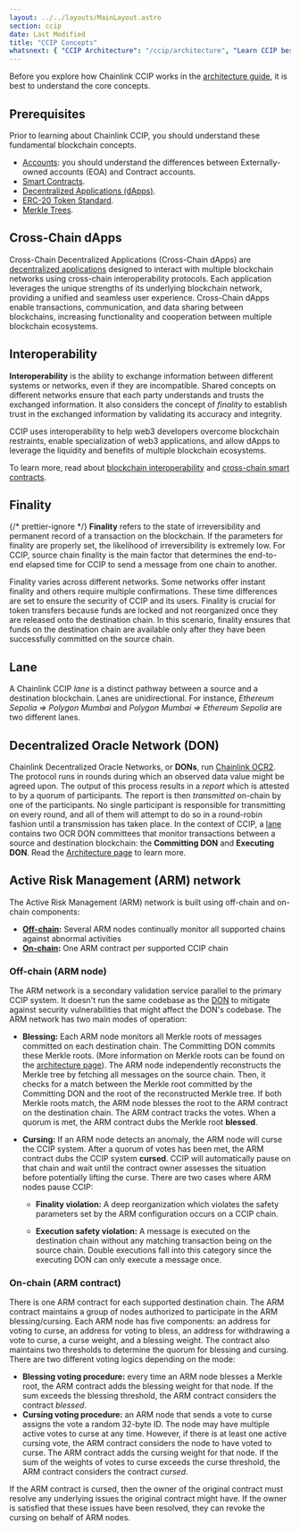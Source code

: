 ```yaml
---
layout: ../../layouts/MainLayout.astro
section: ccip
date: Last Modified
title: "CCIP Concepts"
whatsnext: { "CCIP Architecture": "/ccip/architecture", "Learn CCIP best practices": "/ccip/best-practices" }
---
```



Before you explore how Chainlink CCIP works in the [architecture guide](/ccip/architecture), it is best to understand the core concepts.

## Prerequisites

Prior to learning about Chainlink CCIP, you should understand these fundamental blockchain concepts.

- [Accounts](https://ethereum.org/en/developers/docs/accounts/): you should understand the differences between Externally-owned accounts (EOA) and Contract accounts.
- [Smart Contracts](https://ethereum.org/en/developers/docs/smart-contracts/).
- [Decentralized Applications (dApps)](https://ethereum.org/en/developers/docs/dapps/).
- [ERC-20 Token Standard](https://ethereum.org/en/developers/docs/standards/tokens/erc-20/).
- [Merkle Trees](https://ethereum.org/en/developers/tutorials/merkle-proofs-for-offline-data-integrity/).

## Cross-Chain dApps

Cross-Chain Decentralized Applications (Cross-Chain dApps) are [decentralized applications](https://ethereum.org/en/developers/docs/dapps/) designed to interact with multiple blockchain networks using cross-chain interoperability protocols. Each application leverages the unique strengths of its underlying blockchain network, providing a unified and seamless user experience. Cross-Chain dApps enable transactions, communication, and data sharing between blockchains, increasing functionality and cooperation between multiple blockchain ecosystems.

## Interoperability

**Interoperability** is the ability to exchange information between different systems or networks, even if they are incompatible. Shared concepts on different networks ensure that each party understands and trusts the exchanged information. It also considers the concept of _finality_ to establish trust in the exchanged information by validating its accuracy and integrity.

CCIP uses interoperability to help web3 developers overcome blockchain restraints, enable specialization of web3 applications, and allow dApps to leverage the liquidity and benefits of multiple blockchain ecosystems.

To learn more, read about [blockchain interoperability](https://chain.link/education-hub/blockchain-interoperability) and [cross-chain smart contracts](https://chain.link/education-hub/cross-chain-smart-contracts).

## Finality

{/* prettier-ignore */}
<Tooltip description="Finality refers to the state of irreversibility and permanent record of a transaction on the blockchain. If the parameters for finality are properly set, the likelihood of irreversibility is extremely low. For CCIP, source chain finality is the main factor that determines the end-to-end elapsed time for CCIP to send a message from one chain to another.">**Finality**</Tooltip> refers to the state of irreversibility and permanent record of a transaction on the blockchain. If the parameters
for finality are properly set, the likelihood of irreversibility is extremely low. For CCIP, source chain finality is the
main factor that determines the end-to-end elapsed time for CCIP to send a message from one chain to another.

Finality varies across different networks. Some networks offer instant finality and others require multiple confirmations. These time differences are set to ensure the security of CCIP and its users. Finality is crucial for token transfers because funds are locked and not reorganized once they are released onto the destination chain. In this scenario, finality ensures that funds on the destination chain are available only after they have been successfully committed on the source chain.

## Lane

A Chainlink CCIP _lane_ is a distinct pathway between a source and a destination blockchain. Lanes are unidirectional. For instance, _Ethereum Sepolia => Polygon Mumbai_ and _Polygon Mumbai => Ethereum Sepolia_ are two different lanes.

## Decentralized Oracle Network (DON)

Chainlink Decentralized Oracle Networks, or **DONs**, run [Chainlink OCR2](https://docs.chain.link/architecture-overview/off-chain-reporting). The protocol runs in rounds during which an observed data value might be agreed upon. The output of this process results in a _report_ which is attested to by a quorum of participants. The report is then _transmitted_ on-chain by one of the participants. No single participant is responsible for transmitting on every round, and all of them will attempt to do so in a round-robin fashion until a transmission has taken place. In the context of CCIP, a [lane](#lane) contains two OCR DON committees that monitor transactions between a source and destination blockchain: the **Committing DON** and **Executing DON**. Read the [Architecture page](/ccip/architecture) to learn more.

## Active Risk Management (ARM) network

The Active Risk Management (ARM) network is built using off-chain and on-chain components:

- **[Off-chain](#off-chain-arm-node):** Several ARM nodes continually monitor all supported chains against abnormal activities
- **[On-chain](#on-chain-arm-contract):** One ARM contract per supported CCIP chain

### Off-chain (ARM node)

The ARM network is a secondary validation service parallel to the primary CCIP system. It doesn't run the same codebase as the [DON](#decentralized-oracle-network-don) to mitigate against security vulnerabilities that might affect the DON's codebase.
The ARM network has two main modes of operation:

- **Blessing:** Each ARM node monitors all Merkle roots of messages committed on each destination chain. The Committing DON commits these Merkle roots. (More information on Merkle roots can be found on the [architecture page](/ccip/architecture)). The ARM node independently reconstructs the Merkle tree by fetching all messages on the source chain. Then, it checks for a match between the Merkle root committed by the Committing DON and the root of the reconstructed Merkle tree. If both Merkle roots match, the ARM node blesses the root to the ARM contract on the destination chain. The ARM contract tracks the votes. When a quorum is met, the ARM contract dubs the Merkle root **blessed**.

- **Cursing:** If an ARM node detects an anomaly, the ARM node will curse the CCIP system. After a quorum of votes has been met, the ARM contract dubs the CCIP system **cursed**. CCIP will automatically pause on that chain and wait until the contract owner assesses the situation before potentially lifting the curse. There are two cases where ARM nodes pause CCIP:

  - **Finality violation:** A deep reorganization which violates the safety parameters set by the ARM configuration occurs on a CCIP chain.

  - **Execution safety violation:** A message is executed on the destination chain without any matching transaction being on the source chain. Double executions fall into this category since the executing DON can only execute a message once.

### On-chain (ARM contract)

There is one ARM contract for each supported destination chain. The ARM contract maintains a group of nodes authorized to participate in the ARM blessing/cursing. Each ARM node has five components: an address for voting to curse, an address for voting to bless, an address for withdrawing a vote to curse, a curse weight, and a blessing weight. The contract also maintains two thresholds to determine the quorum for blessing and cursing. There are two different voting logics depending on the mode:

- **Blessing voting procedure:** every time an ARM node blesses a Merkle root, the ARM contract adds the blessing weight for that node. If the sum exceeds the blessing threshold, the ARM contract considers the contract _blessed_.
- **Cursing voting procedure:** an ARM node that sends a vote to curse assigns the vote a random 32-byte ID. The node may have multiple active votes to curse at any time. However, if there is at least one active cursing vote, the ARM contract considers the node to have voted to curse. The ARM contract adds the cursing weight for that node. If the sum of the weights of votes to curse exceeds the curse threshold, the ARM contract considers the contract _cursed_.

If the ARM contract is cursed, then the owner of the original contract must resolve any underlying issues the original contract might have. If the owner is satisfied that these issues have been resolved, they can revoke the cursing on behalf of ARM nodes.

